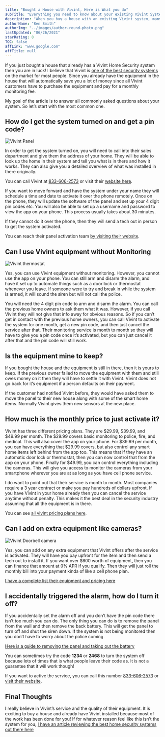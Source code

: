 ```yaml
---
title: "Bought a House with Vivint, Here is What you do"
subTitle: "Everything you need to know about your existing Vivint System"
description: "When you buy a house with an existing Vivint system, many people want to know if they can use the equipment without monitoring or ask how much is the monitoring."
authorName: "Ben Smith"
authorImg: "../images/author-round-photo.png"
lastUpdated: "06/26/2021"
starRating: 0
TOC: false
affLink: "www.google.com"
affTitle: null
---
```


If you just bought a house that already has a Vivint Home Security system then you are in luck! I believe that Vivint is [one of the best security systems](/posts/vivint-review) on the market for most people. Since you already have the equipment in the house that will automatically save you a lot of money since all Vivint customers have to purchase the equipment and pay for a monthly monitoring fee.

My goal of the article is to answer all commonly asked questions about your system. So let’s start with the most common one.

## How do I get the system turned on and get a pin code?

![Vivint Panel](../images/vivint/vsh-wall-hub-min.jpg)

In order to get the system turned on, you will need to call into their sales department and give them the address of your home. They will be able to look up the home in their system and tell you what is in there and how it works. They can also give you a detailed overview of what was installed in there originally.

You can call Vivint at [833-606-2573](tel:18336062573) or visit their [website here](https://t.vivint.com/?c=1829&lp=159).

If you want to move forward and have the system under your name they will schedule a time and date to activate it over the phone remotely. Once on the phone, they will update the software of the panel and set up your 4 digit pin codes etc. You will also be able to set up a username and password to view the app on your phone. This process usually takes about 30 minutes.

If they cannot do it over the phone, then they will send a tech out in person to get the system activated.

You can reach their panel activation team [by visiting their website](https://t.vivint.com/?c=1829&lp=159).

## Can I use Vivint equipment without Monitoring

![Vivint thermostat](../images/vivint/therm-with-hand-min.jpg)

Yes, you can use Vivint equipment without monitoring. However, you cannot use the app on your phone. You can still arm and disarm the alarm, and have it set up to automate things such as a door lock or thermostat whenever you leave. If someone were to try and break in while the system is armed, it will sound the siren but will not call the police.

You will need the 4 digit pin code to arm and disarm the alarm. You can call the previous home owners to ask them what it was. However, if you call Vivint they will not give that info away for obvious reasons. So if you can’t get in contact with the previous home owners, you can call Vivint to activate the system for one month, get a new pin code, and then just cancel the service after that. Their monitoring service is month to month so they will have to give you a pin code once it’s activated, but you can just cancel it after that and the pin code will still work.

## Is the equipment mine to keep?

If you bought the house and the equipment is still in there, then it is yours to keep. If the previous owner failed to move the equipment with them and still owes money on it then they will have to settle it with Vivint. Vivint does not go back for it’s equipment if a person defaults on their payment.

If the customer had notified Vivint before, they would have asked them to move the panel to their new house along with some of the smart home items. Normally Vivint gives them new sensors at the new place.

## How much is the monthly price to just activate it?

Vivint has three different pricing plans. They are $29.99, $39.99, and $49.99 per month. The $29.99 covers basic monitoring to police, fire, and medical. This will also cover the app on your phone. For $39.99 per month, you can have everything that $29.99 covers, but also control any smart home items left behind from the app too. This means that if they have an automatic door lock or thermostat, then you can now control that from the app on your phone. Finally for \$49.99, you can control everything including the cameras. This will give you access to monitor the cameras from your smartphone wherever you are at as long as you have cell phone service.

I do want to point out that their service is month to month. Most companies require a 3 year contract or make you pay hundreds of dollars upfront. If you have Vivint in your home already then you can cancel the service anytime without penalty. This makes it the best deal in the security industry assuming that all the equipment is in there.

You can see [all vivint pricing plans here](https://t.vivint.com/?c=1829&lp=159).

## Can I add on extra equipment like cameras?

![Vivint Doorbell camera](../images/vivint/vivint-doorbell-camera-pro-house-redlight-min.jpg)

Yes, you can add on any extra equipment that Vivint offers after the service is activated. They will have you pay upfront for the item and then send a tech out to install it. If you want over \$600 worth of equipment, then you can finance that amount at 0% APR if you qualify. Then they will just roll the monthly bill into your payment kinda of like a cell phone plan.

[I have a complete list their equipment and pricing here](/posts/vivint-pricing/#vivint-equipment-cost)

## I accidentally triggered the alarm, how do I turn it off?

If you accidentally set the alarm off and you don’t have the pin code there isn’t too much you can do. The only thing you can do is to remove the panel from the wall and then remove the back battery. This will get the panel to turn off and shut the siren down. If the system is not being monitored then you don’t have to worry about the police coming.

[Here is a guide to removing the panel and taking out the battery](https://support.vivint.com/s/article/Smart-Hub-Removal-Guide)

You can sometimes try the code **1234** or **2468** to turn the system off because lots of times that is what people leave their code as. It is not a guarantee that it will work though!

If you want to active the service, you can call this number [833-606-2573](tel:18336062573) or [visit their website](https://t.vivint.com/?c=1829&lp=159).

## Final Thoughts

I really believe in Vivint’s service and the quality of their equipment. It is exciting to buy a house and already have Vivint installed because most of the work has been done for you! If for whatever reason feel like this isn’t the system for you, [I have an article reviewing the best home security systems out there here](/posts/best-home-security-systems)
